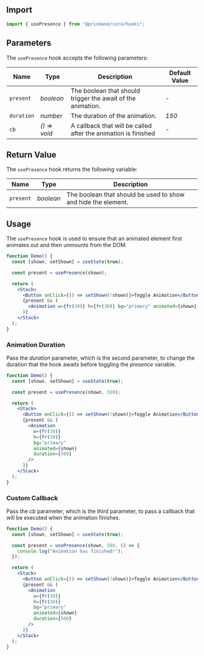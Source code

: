 ## Import

```js
import { usePresence } from "@prismane/core/hooks";
```

## Parameters

The `usePresence` hook accepts the following parameters:

| Name       | Type         | Description                                                    | Default Value |
| ---------- | ------------ | -------------------------------------------------------------- | ------------- |
| `present`  | _boolean_    | The boolean that should trigger the await of the animation.    | -             |
| `duration` | _number_     | The duration of the animation.                                 | _150_         |
| `cb`       | _() => void_ | A callback that will be called after the animation is finished | -             |

## Return Value

The `usePresence` hook returns the following variable:

| Name      | Type      | Description                                                   |
| --------- | --------- | ------------------------------------------------------------- |
| `present` | _boolean_ | The boolean that should be used to show and hide the element. |

## Usage

The `usePresence` hook is used to ensure that an animated element first animates out and then unmounts from the DOM.

```jsx preview
function Demo() {
  const [shown, setShown] = useState(true);

  const present = usePresence(shown);

  return (
    <Stack>
      <Button onClick={() => setShown(!shown)}>Toggle Animation</Button>
      {present && (
        <Animation w={fr(30)} h={fr(30)} bg="primary" animated={shown} />
      )}
    </Stack>
  );
}
```

### Animation Duration

Pass the _duration_ parameter, which is the second parameter, to change the duration that the hook awaits before toggling the _presence_ variable.

```jsx preview
function Demo() {
  const [shown, setShown] = useState(true);

  const present = usePresence(shown, 500);

  return (
    <Stack>
      <Button onClick={() => setShown(!shown)}>Toggle Animation</Button>
      {present && (
        <Animation
          w={fr(30)}
          h={fr(30)}
          bg="primary"
          animated={shown}
          duration={500}
        />
      )}
    </Stack>
  );
}
```

### Custom Callback

Pass the _cb_ parameter, which is the third parameter, to pass a callback that will be executed when the animation finishes.

```jsx preview
function Demo() {
  const [shown, setShown] = useState(true);

  const present = usePresence(shown, 500, () => {
    console.log("Animation has finished!");
  });

  return (
    <Stack>
      <Button onClick={() => setShown(!shown)}>Toggle Animation</Button>
      {present && (
        <Animation
          w={fr(30)}
          h={fr(30)}
          bg="primary"
          animated={shown}
          duration={500}
        />
      )}
    </Stack>
  );
}
```
